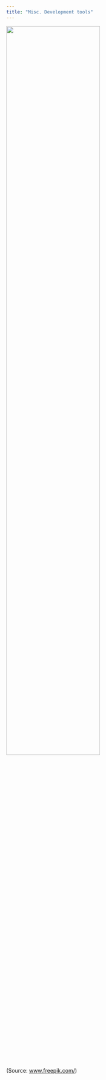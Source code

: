 ```yaml
---
title: "Misc. Development tools"
---
```


![](images/cat3_horiz.jpg){width=70%}<br>(Source: [www.freepik.com/](https://www.freepik.com/free-photo))
